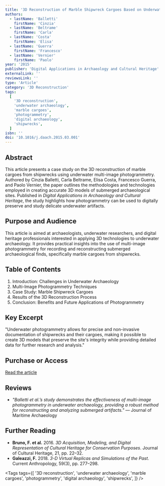 ```yaml
---
title: '3D Reconstruction of Marble Shipwreck Cargoes Based on Underwater Multi-Image Photogrammetry'
authors:
  - lastName: 'Balletti'
    firstName: 'Cinzia'
  - lastName: 'Beltrame'
    firstName: 'Carla'
  - lastName: 'Costa'
    firstName: 'Elisa'
  - lastName: 'Guerra'
    firstName: 'Francesco'
  - lastName: 'Vernier'
    firstName: 'Paolo'
year: '2015'
publisher: 'Digital Applications in Archaeology and Cultural Heritage'
externalLink: ''
reviewsLink: ''
type: 'Article'
category: '3D Reconstruction'
tags:
  [
    '3D reconstruction',
    'underwater archaeology',
    'marble cargoes',
    'photogrammetry',
    'digital archaeology',
    'shipwrecks',
  ]
isbn: ''
doi: '10.1016/j.daach.2015.03.001'
---
```


## Abstract

This article presents a case study on the 3D reconstruction of marble cargoes from shipwrecks using underwater multi-image photogrammetry. Authored by Cinzia Balletti, Carla Beltrame, Elisa Costa, Francesco Guerra, and Paolo Vernier, the paper outlines the methodologies and technologies employed in creating accurate 3D models of submerged archaeological sites. Published in _Digital Applications in Archaeology and Cultural Heritage_, the study highlights how photogrammetry can be used to digitally preserve and study delicate underwater artifacts.

## Purpose and Audience

This article is aimed at archaeologists, underwater researchers, and digital heritage professionals interested in applying 3D technologies to underwater archaeology. It provides practical insights into the use of multi-image photogrammetry for recording and reconstructing submerged archaeological finds, specifically marble cargoes from shipwrecks.

## Table of Contents

1. Introduction: Challenges in Underwater Archaeology
2. Multi-Image Photogrammetry Techniques
3. Case Study: Marble Shipwreck Cargoes
4. Results of the 3D Reconstruction Process
5. Conclusion: Benefits and Future Applications of Photogrammetry

## Key Excerpt

"Underwater photogrammetry allows for precise and non-invasive documentation of shipwrecks and their cargoes, making it possible to create 3D models that preserve the site's integrity while providing detailed data for further research and analysis."

## Purchase or Access

[Read the article](https://www.sciencedirect.com/science/article/pii/S2212054815000131)

## Reviews

- _"Balletti et al.’s study demonstrates the effectiveness of multi-image photogrammetry in underwater archaeology, providing a robust method for reconstructing and analyzing submerged artifacts."_ — Journal of Maritime Archaeology

## Further Reading

- **Bruno, F. et al.** 2016. _3D Acquisition, Modeling, and Digital Representation of Cultural Heritage for Conservation Purposes_. Journal of Cultural Heritage, 21, pp. 22–32.
- **Galeazzi, F.** 2018. _3-D Virtual Replicas and Simulations of the Past_. Current Anthropology, 59(3), pp. 277–298.

<Tags
  tags={[
    '3D reconstruction',
    'underwater archaeology',
    'marble cargoes',
    'photogrammetry',
    'digital archaeology',
    'shipwrecks',
  ]}
/>
